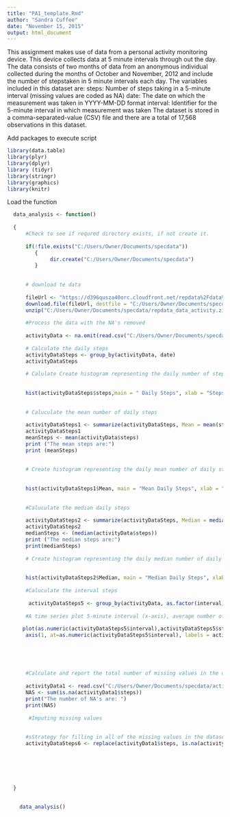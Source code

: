 ```yaml
---
title: "PA1_template.Rmd"
author: "Sandra Cuffee"
date: "November 15, 2015"
output: html_document
---
```


 This assignment makes use of data from a personal activity monitoring device.
 This device collects data at 5 minute intervals through out the day.
 The data consists of two months of data from an anonymous individual collected during the
 months of October and November, 2012 and include the number of stepstaken in 5 minute
 intervals each day.
 The variables included in this dataset are:
 steps: Number of steps taking in a 5-minute interval (missing values are coded as NA)
 date: The date on which the measurement was taken in YYYY-MM-DD format
 interval: Identifier for the 5-minute interval in which measurement was taken
 The dataset is stored in a comma-separated-value (CSV) file and
 there are a total of 17,568 observations in this dataset.


Add packages to execute script

```r

library(data.table)
library(plyr)
library(dplyr)
library (tidyr)
library(stringr)
library(graphics)
library(knitr)
```

 Load the function
 
```r

  data_analysis <- function()
  
  {     
      #Check to see if requred directory exists, if not create it.
    
      if(!file.exists("C:/Users/Owner/Documents/specdata"))
         {
              dir.create("C:/Users/Owner/Documents/specdata")
         } 
  
  
      # download te data
    
      fileUrl <- "https://d396qusza40orc.cloudfront.net/repdata%2Fdata%2Factivity.zip"
      download.file(fileUrl, destfile = "C:/Users/Owner/Documents/specdata/repdata_data_activity.zip", method = "libcurl")
      unzip("C:/Users/Owner/Documents/specdata/repdata_data_activity.zip")
      
      #Process the data with the NA's removed
     
      activityData <- na.omit(read.csv("C:/Users/Owner/Documents/specdata/activity.csv")) 
      
      # Calculate the daily steps
      activityDataSteps <- group_by(activityData, date)
      activityDataSteps 
      
      # Calulate Create histogram representing the daily number of steps
      
    
      hist(activityDataSteps$steps,main = " Daily Steps", xlab = "Steps", col ="blue")
      
      
      # Caluculate the mean number of daily steps
      
      activityDataSteps1 <- summarize(activityDataSteps, Mean = mean(steps))
      activityDataSteps1  
      meanSteps <- mean(activityData$steps)
      print ("The mean steps are:")
      print (meanSteps)
      
  
      # Create histogram representing the daily mean number of daily steps
      
      
      hist(activityDataSteps1$Mean, main = "Mean Daily Steps", xlab = "Steps", col ="blue")
      
      
      #Caluculate the median daily steps
      
      activityDataSteps2 <- summarize(activityDataSteps, Median = median(steps))
      activityDataSteps2        
      medianSteps <- (median(activityData$steps))
      print ("The median steps are:")
      print(medianSteps)
      
      # Create histogram representing the daily median number of daily steps
      
      
      hist(activityDataSteps2$Median, main = "Median Daily Steps", xlab = "Steps", col ="blue")
      
      #Caluculate the interval steps
      
       activityDataSteps5 <- group_by(activityData, as.factor(interval))
      
      #A time series plot 5-minute interval (x-axis), average number of steps taken, averaged across all days (y-axis)
     
     plot(as.numeric(activityDataSteps5$interval),activityDataSteps5$steps, type = "l", xaxt = "n", main = "Daily Steps by Intervals", xlab = "Time Intervals", ylab = "Number of Steps by Interval", col = "blue")
      axis(1, at=as.numeric(activityDataSteps5$interval), labels = activityDataSteps5$interval)
      
     
     
      
   
      #Calculate and report the total number of missing values in the dataset
      
      activityData1 <- read.csv("C:/Users/Owner/Documents/specdata/activity.csv")
      NAS <- sum(is.na(activityData1$steps))
      print("The number of NA's are: ")
      print(NAS)
      
       #Imputing missing values      
      
      
      #sStrategy for filling in all of the missing values in the dataset will be to use the mean value
      activityDataSteps6 <- replace(activityData1$steps, is.na(activityData1$steps), mean(activityData1$steps, na.rm = TRUE)) 
    
      
      
      
      
      
  }    
  
```


```r

    data_analysis()
    
```
  